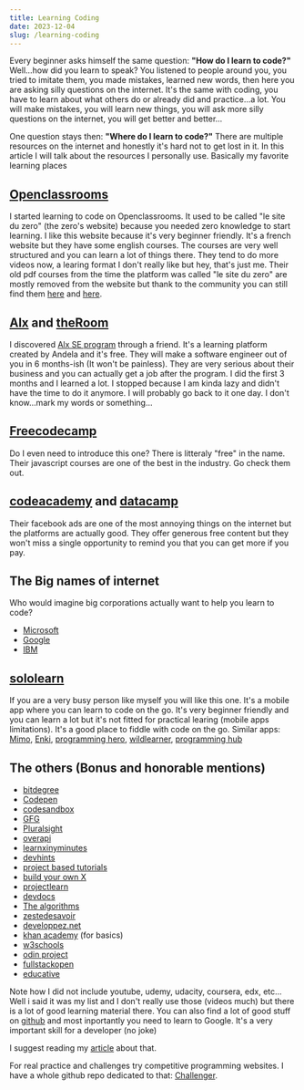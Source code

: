 ```yaml
---
title: Learning Coding
date: 2023-12-04
slug: /learning-coding
---
```


Every beginner asks himself the same question: **"How do I learn to code?"**
Well...how did you learn to speak? You listened to people around you,
you tried to imitate them, you made mistakes, learned new words, then here you are asking
silly questions on the internet. It's the same with coding, you have to learn about what others
do or already did and practice...a lot. You will make mistakes, you will learn new things, you will
ask more silly questions on the internet, you will get better and better...

One question stays then: **"Where do I learn to code?"**
There are multiple resources on the internet and honestly it's hard not to get lost in it.
In this article I will talk about the resources I personally use. Basically my favorite learning places

## [Openclassrooms](https://openclassrooms.com/fr/members/1cpcd2fcv2s9)

I started learning to code on Openclassrooms. It used to be called
"le site du zero" (the zero's website) because you needed zero knowledge to start learning.
I like this website because it's very beginner friendly. It's a french website but they have
some english courses. The courses are very well structured and you can learn a lot of things there.
They tend to do more videos now, a learing format I don't really like but hey, that's just me.
Their old pdf courses from the time the platform was called "le site du zero" are mostly removed from
the website but thank to the community you can still find them [here](http://sdz.tdct.org/) and
[here](https://github.com/kage0/site-du-zero-old-pdf).

## [Alx](https://www.alxafrica.com/) and [theRoom](https://member.theroom.com/profile/56e7f6e1-909c-42d9-8747-b6b369de4bbb)

I discovered [Alx SE program](https://intranet.alxswe.com/) through a friend. It's a learning platform created by Andela and it's free. They will make a
software engineer out of you in 6 months-ish (It won't be painless). They are very serious about their business
and you can actually get a job after the program. I did the first 3 months and I learned a lot. I stopped because
I am kinda lazy and didn't have the time to do it anymore. I will probably go back to it one day.
I don't know...mark my words or something...

## [Freecodecamp](https://www.freecodecamp.org/nairolf32)

Do I even need to introduce this one? There is litteraly "free" in the name.
Their javascript courses are one of the best in the industry. Go check them out.

## [codeacademy](https://www.codecademy.com/resources/cheatsheets/all) and [datacamp](https://www.datacamp.com/portfolio/florianedem)

Their facebook ads are one of the most annoying things on the internet
but the platforms are actually good. They offer generous free content but they won't miss a single
opportunity to remind you that you can get more if you pay.

## The Big names of internet

Who would imagine big corporations actually want to help you learn to code?

- [Microsoft](https://docs.microsoft.com/en-us/users/florianedemessi-2820/?source=docs)
- [Google](https://g.dev/nair0lf32)
- [IBM](https://www.ibm.com/training/mylearning/home)

## [sololearn](https://www.sololearn.com/profile/4507307/?ref=app)

If you are a very busy person like myself you will like this one. It's a mobile app
where you can learn to code on the go. It's very beginner friendly and you can learn a lot but it's
not fitted for practical learing (mobile apps limitations). It's a good place to fiddle with code
on the go. Similar apps: [Mimo](https://getmimo.com/), [Enki](https://www.enki.com/),
[programming hero](https://www.programming-hero.com/), [wildlearner](https://wildlearner.com/),
[programming hub](https://play.google.com/store/apps/details?id=com.freeit.java&hl=en&gl=US)

## The others (Bonus and honorable mentions)

- [bitdegree](https://www.bitdegree.org/courses/user/florian-edemessi-nair0lf321574868/profile)
- [Codepen](https://codepen.io/nair0lf32/)
- [codesandbox](https://codesandbox.io/u/nairolf32)
- [GFG](https://auth.geeksforgeeks.org/user/nairolf32/profile)
- [Pluralsight](https://app.pluralsight.com/profile/florian-edemessi)
- [overapi](https://overapi.com/)
- [learnxinyminutes](https://learnxinyminutes.com/)
- [devhints](https://devhints.io/)
- [project based tutorials](https://github.com/practical-tutorials/project-based-learning)
- [build your own X](https://build-your-own-x.vercel.app/)
- [projectlearn](https://projectlearn.io/)
- [devdocs](https://devdocs.io/)
- [The algorithms](https://the-algorithms.com/)
- [zestedesavoir](https://zestedesavoir.com/@nairolf32)
- [developpez.net](https://www.developpez.net/forums/u1227622/florian32/)
- [khan academy](https://fr.khanacademy.org/profile/me/) (for basics)
- [w3schools](https://www.w3profile.com/nairolf32)
- [odin project](https://www.theodinproject.com/users/nairolf32)
- [fullstackopen](https://fullstackopen.com/fr/)
- [educative](https://www.educative.io/)

Note how I did not include youtube, udemy, udacity, coursera, edx, etc... Well i said it was
my list and I don't really use those (videos much) but there is a lot of good
learning material there. You can also find a lot of good stuff on [github](https://skills.github.com/)
and most inportantly you need to learn to Google. It's a very important skill for a developer (no joke)

I suggest reading my [article](https://nairolf32.github.io/learning-to-google) about that.

For real practice and challenges try competitive programming websites.
I have a whole github repo dedicated to that: [Challenger](https://dev.to/nairolf32/challenger).

